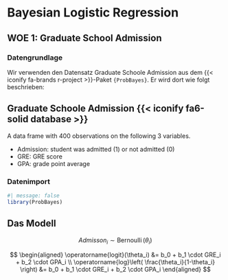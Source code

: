 # Bayesian Logistic Regression

## WOE 1: Graduate School Admission


### Datengrundlage
Wir verwenden den Datensatz Graduate Schoole Admission aus dem {{< iconify fa-brands r-project >}}-Paket `{ProbBayes}`. Er wird dort wie folgt beschrieben:

:::{.callout-note collapse=false appearance='default' icon=false}
## Graduate Schoole Admission {{< iconify fa6-solid database >}}
A data frame with 400 observations on the following 3 variables.

* Admission: student was admitted (1) or not admitted (0)
* GRE: GRE score
* GPA: grade point average
:::

### Datenimport
```r
#| message: false
library(ProbBayes)
```


## Das Modell
$$
Admisson_i \sim \operatorname{Bernoulli}(\theta_i)
$$

$$
\begin{aligned}
\operatorname{logit}(\theta_i) &= b_0 + b_1 \cdot GRE_i + b_2 \cdot GPA_i \\
\operatorname{log}\left( \frac{\theta_i}{1-\theta_i} \right) &= b_0 + b_1 \cdot GRE_i + b_2 \cdot GPA_i
\end{aligned}
$$


